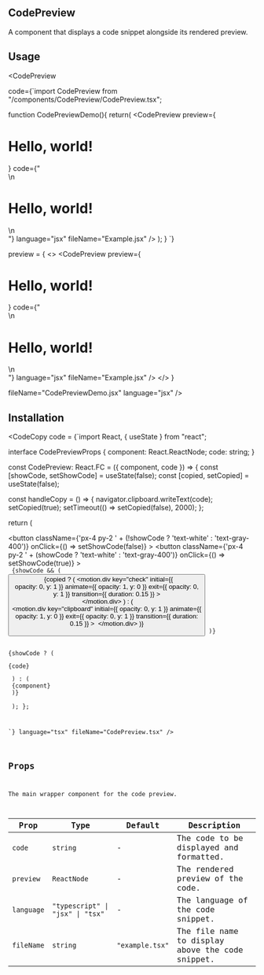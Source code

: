 
## CodePreview

A component that displays a code snippet alongside its rendered preview.

## Usage


<CodePreview 

code={`import CodePreview from "/components/CodePreview/CodePreview.tsx";

function CodePreviewDemo(){
return(
  <CodePreview
    preview={
      <div>
        <h1>Hello, world!</h1>
      </div>
    }
    code={"<div>\n  <h1>Hello, world!</h1>\n</div>"}
    language="jsx"
    fileName="Example.jsx"
  />
);
}
`}

preview = 
{
  <>
    <CodePreview
    preview={
      <div>
        <h1>Hello, world!</h1>
      </div>
    }
    code={"<div>\n  <h1>Hello, world!</h1>\n</div>"}
    language="jsx"
    fileName="Example.jsx"
  />
  </>
}

fileName="CodePreviewDemo.jsx"
language="jsx"
/>

## Installation

<CodeCopy
code = {`import React, { useState } from "react";

interface CodePreviewProps {
  component: React.ReactNode;
  code: string;
}

const CodePreview: React.FC<CodePreviewProps> = ({ component, code }) => {
  const [showCode, setShowCode] = useState(false);
  const [copied, setCopied] = useState(false);

  const handleCopy = () => {
    navigator.clipboard.writeText(code);
    setCopied(true);
    setTimeout(() => setCopied(false), 2000);
  };

  return (
    <div className="w-full h-full">
      <div className="flex mb-2">
        <div className="flex bg-red-500 rounded-md">
          <button
            className={'px-4 py-2 ' + (!showCode ? 'text-white' : 'text-gray-400')}
            onClick={() => setShowCode(false)}
          >
            <MonitorPlay size={16} />
          </button>
          <button
            className={'px-4 py-2 ' + (showCode ? 'text-white' : 'text-gray-400')}
            onClick={() => setShowCode(true)}
          >
            <Code size={16} />
          </button>
        </div>
        {showCode && (
          <button
            className="text-white bg-red-400 rounded-md p-2"
            onClick={handleCopy}
          >
            <AnimatePresence>
              {copied ? (
                <motion.div
                  key="check"
                  initial={{ opacity: 0, y: 1 }}
                  animate={{ opacity: 1, y: 0 }}
                  exit={{ opacity: 0, y: 1 }}
                  transition={{ duration: 0.15 }}
                >
                  <Check className="h-4 w-4 text-green-500" />
                </motion.div>
              ) : (
                <motion.div
                  key="clipboard"
                  initial={{ opacity: 0, y: 1 }}
                  animate={{ opacity: 1, y: 0 }}
                  exit={{ opacity: 0, y: 1 }}
                  transition={{ duration: 0.15 }}
                >
                  <Clipboard className="h-4 w-4" />
                </motion.div>
              )}
            </AnimatePresence>
          </button>
        )}
      </div>
      <div className="p-6 bg-zinc-950 text-white h-full w-full rounded-md">
        {showCode ? (
          <pre className="overflow-auto h-full">{code}</pre>
        ) : (
          <div className="flex justify-center items-center h-full">
            {component}
          </div>
        )}
      </div>
    </div>
  );
};

`}
language="tsx"
fileName="CodePreview.tsx"
/>

## Props

The main wrapper component for the code preview.

| Prop        | Type                                   | Default          | Description                                                     |
| ----------- | -------------------------------------- | ---------------- | --------------------------------------------------------------- |
| `code`      | `string`                               | -                | The code to be displayed and formatted.                         |
| `preview`   | `ReactNode`                            | -                | The rendered preview of the code.                               |
| `language`  | `"typescript" \| "jsx" \| "tsx"`       | -                | The language of the code snippet.                               |
| `fileName`  | `string`                               | `"example.tsx"`  | The file name to display above the code snippet.                |
